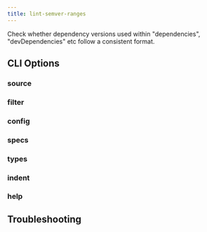 ```yaml
---
title: lint-semver-ranges
---
```



Check whether dependency versions used within "dependencies", "devDependencies" etc follow a consistent format.

## CLI Options

### source

<SourceOption command="lint-semver-ranges" />

### filter

<FilterOption command="lint-semver-ranges" />

### config

<ConfigOption command="lint-semver-ranges" />

### specs

<SpecsOption command="lint-semver-ranges" />

### types

<TypesOption command="lint-semver-ranges" />

### indent

<IndentOption command="lint-semver-ranges" />

### help

<HelpOption command="lint-semver-ranges" />

## Troubleshooting

<LogLevelOption command="lint-semver-ranges" />
